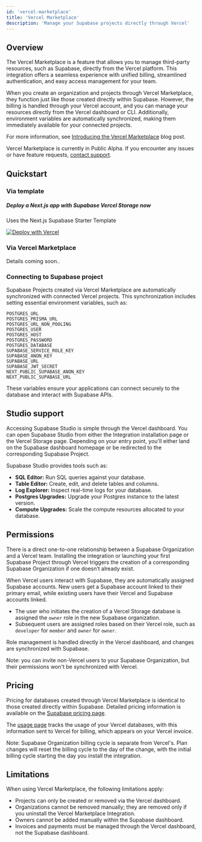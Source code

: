 ```yaml
---
id: 'vercel-marketplace'
title: 'Vercel Marketplace'
description: 'Manage your Supabase projects directly through Vercel'
---
```


## Overview

The Vercel Marketplace is a feature that allows you to manage third-party resources, such as Supabase, directly from the Vercel platform. This integration offers a seamless experience with unified billing, streamlined authentication, and easy access management for your team.

When you create an organization and projects through Vercel Marketplace, they function just like those created directly within Supabase. However, the billing is handled through your Vercel account, and you can manage your resources directly from the Vercel dashboard or CLI. Additionally, environment variables are automatically synchronized, making them immediately available for your connected projects.

For more information, see [Introducing the Vercel Marketplace](https://vercel.com/blog/share/introducing-the-vercel-marketplace) blog post.

<Admonition type="note">

Vercel Marketplace is currently in Public Alpha. If you encounter any issues or have feature requests, [contact support](/dashboard/support/new).

</Admonition>

## Quickstart

### Via template

<div className="bg-surface-100 py-4 px-5 border rounded-md not-prose">
  <h5 className="text-foreground">Deploy a Next.js app with Supabase Vercel Storage now</h5>
  <p className="text-foreground-light mb-3">Uses the Next.js Supabase Starter Template</p>
  <a href="https://vercel.com/new/clone?repository-url=https%3A%2F%2Fgithub.com%2Fvercel%2Fnext.js%2Ftree%2Fcanary%2Fexamples%2Fhello-world">
    <img src="https://vercel.com/button" alt="Deploy with Vercel" />
  </a>
</div>

### Via Vercel Marketplace

Details coming soon..

### Connecting to Supabase project

Supabase Projects created via Vercel Marketplace are automatically synchronized with connected Vercel projects. This synchronization includes setting essential environment variables, such as:

```
POSTGRES_URL
POSTGRES_PRISMA_URL
POSTGRES_URL_NON_POOLING
POSTGRES_USER
POSTGRES_HOST
POSTGRES_PASSWORD
POSTGRES_DATABASE
SUPABASE_SERVICE_ROLE_KEY
SUPABASE_ANON_KEY
SUPABASE_URL
SUPABASE_JWT_SECRET
NEXT_PUBLIC_SUPABASE_ANON_KEY
NEXT_PUBLIC_SUPABASE_URL
```

These variables ensure your applications can connect securely to the database and interact with Supabase APIs.

## Studio support

Accessing Supabase Studio is simple through the Vercel dashboard. You can open Supabase Studio from either the Integration installation page or the Vercel Storage page.
Depending on your entry point, you'll either land on the Supabase dashboard homepage or be redirected to the corresponding Supabase Project.

Supabase Studio provides tools such as:

- **SQL Editor:** Run SQL queries against your database.
- **Table Editor:** Create, edit, and delete tables and columns.
- **Log Explorer:** Inspect real-time logs for your database.
- **Postgres Upgrades:** Upgrade your Postgres instance to the latest version.
- **Compute Upgrades:** Scale the compute resources allocated to your database.

## Permissions

There is a direct one-to-one relationship between a Supabase Organization and a Vercel team. Installing the integration or launching your first Supabase Project through Vercel triggers the creation of a corresponding Supabase Organization if one doesn’t already exist.

When Vercel users interact with Supabase, they are automatically assigned Supabase accounts. New users get a Supabase account linked to their primary email, while existing users have their Vercel and Supabase accounts linked.

- The user who initiates the creation of a Vercel Storage database is assigned the `owner` role in the new Supabase organization.
- Subsequent users are assigned roles based on their Vercel role, such as `developer` for `member` and `owner` for `owner`.

Role management is handled directly in the Vercel dashboard, and changes are synchronized with Supabase.

Note: you can invite non-Vercel users to your Supabase Organization, but their permissions won't be synchronized with Vercel.

## Pricing

Pricing for databases created through Vercel Marketplace is identical to those created directly within Supabase. Detailed pricing information is available on the [Supabase pricing page](https://supabase.com/pricing).

The [usage page](https://supabase.com/dashboard/org/_/usage) tracks the usage of your Vercel databases, with this information sent to Vercel for billing, which appears on your Vercel invoice.

Note: Supabase Organization billing cycle is separate from Vercel's. Plan changes will reset the billing cycle to the day of the change, with the initial billing cycle starting the day you install the integration.

## Limitations

When using Vercel Marketplace, the following limitations apply:

- Projects can only be created or removed via the Vercel dashboard.
- Organizations cannot be removed manually; they are removed only if you uninstall the Vercel Marketplace Integration.
- Owners cannot be added manually within the Supabase dashboard.
- Invoices and payments must be managed through the Vercel dashboard, not the Supabase dashboard.
